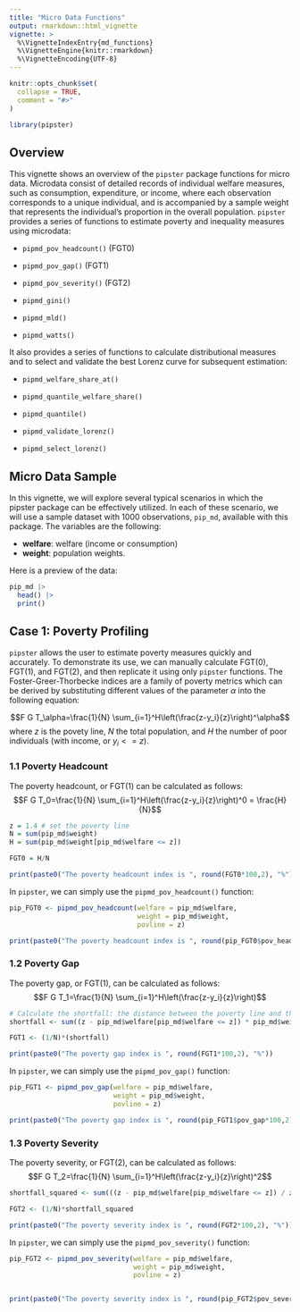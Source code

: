 ```yaml
---
title: "Micro Data Functions"
output: rmarkdown::html_vignette
vignette: >
  %\VignetteIndexEntry{md_functions}
  %\VignetteEngine{knitr::rmarkdown}
  %\VignetteEncoding{UTF-8}
---
```


```r
knitr::opts_chunk$set(
  collapse = TRUE,
  comment = "#>"
)
```

```r
library(pipster)
```
## Overview

This vignette shows an overview of the `pipster` package functions for micro data. Microdata consist of detailed records of individual welfare measures, such as consumption, expenditure, or income, where each observation corresponds to a unique individual, and is accompanied by a sample weight that represents the individual's proportion in the overall population.
`pipster` provides a series of functions to estimate poverty and inequality measures using microdata:

-   `pipmd_pov_headcount()` (FGT0)

-   `pipmd_pov_gap()` (FGT1)

-   `pipmd_pov_severity()` (FGT2)

-   `pipmd_gini()`

-   `pipmd_mld()`

-   `pipmd_watts()`

It also provides a series of functions to calculate distributional measures and to select and validate the best Lorenz curve for subsequent estimation:

-   `pipmd_welfare_share_at()`

-   `pipmd_quantile_welfare_share()`

-   `pipmd_quantile()`

-   `pipmd_validate_lorenz()`

-   `pipmd_select_lorenz()`

## Micro Data Sample

In this vignette, we will explore several typical scenarios in which the pipster package can be effectively utilized. In each of these scenario, we will use a sample dataset with 1000 observations, `pip_md`, available with this package.  The variables are the following:

-   **welfare**: welfare (income or consumption)
-   **weight**: population weights.

Here is a preview of the data:

```r
pip_md |>
  head() |>
  print()
```

## Case 1: Poverty Profiling
`pipster` allows the user to estimate poverty measures quickly and accurately. To demonstrate its use, we can manually calculate FGT(0), FGT(1), and FGT(2), and then replicate it using only `pipster` functions. The Foster-Greer-Thorbecke indices are a family of poverty metrics which can be derived by substituting different values of the parameter $\alpha$ into the following equation:

$$F G T_\alpha=\frac{1}{N} \sum_{i=1}^H\left(\frac{z-y_i}{z}\right)^\alpha$$
where $z$ is the povety line, $N$ the total population, and $H$ the number of poor individuals (with income, or $y_i <= z$).

### 1.1 Poverty Headcount
The poverty headcount, or FGT(1) can be calculated as follows:
$$F G T_0=\frac{1}{N} \sum_{i=1}^H\left(\frac{z-y_i}{z}\right)^0 = \frac{H}{N}$$


```r
z = 1.4 # set the poverty line
N = sum(pip_md$weight)
H = sum(pip_md$weight[pip_md$welfare <= z])

FGT0 = H/N

print(paste0("The poverty headcount index is ", round(FGT0*100,2), "%"))
```
In `pipster`, we can simply use the `pipmd_pov_headcount()` function:

```r
pip_FGT0 <- pipmd_pov_headcount(welfare = pip_md$welfare,
                                weight = pip_md$weight,
                                povline = z)

print(paste0("The poverty headcount index is ", round(pip_FGT0$pov_headcount*100,2), "%"))
```

### 1.2 Poverty Gap
The poverty gap, or FGT(1), can be calculated as follows:
$$F G T_1=\frac{1}{N} \sum_{i=1}^H\left(\frac{z-y_i}{z}\right)$$


```r
# Calculate the shortfall: the distance between the poverty line and the income of the poor, for each poor.
shortfall <- sum((z - pip_md$welfare[pip_md$welfare <= z]) * pip_md$weight[pip_md$welfare <= z])/z

FGT1 <- (1/N)*(shortfall)

print(paste0("The poverty gap index is ", round(FGT1*100,2), "%"))
```


In `pipster`, we can simply use the `pipmd_pov_gap()` function:
```r
pip_FGT1 <- pipmd_pov_gap(welfare = pip_md$welfare,
                          weight = pip_md$weight,
                          povline = z)

print(paste0("The poverty gap index is ", round(pip_FGT1$pov_gap*100,2), "%"))
```

### 1.3 Poverty Severity
The poverty severity, or FGT(2), can be calculated as follows:
$$F G T_2=\frac{1}{N} \sum_{i=1}^H\left(\frac{z-y_i}{z}\right)^2$$

```r
shortfall_squared <- sum(((z - pip_md$welfare[pip_md$welfare <= z]) / z)^2 * pip_md$weight[pip_md$welfare <= z])

FGT2 <- (1/N)*shortfall_squared

print(paste0("The poverty severity index is ", round(FGT2*100,2), "%"))
```

In `pipster`, we can simply use the `pipmd_pov_severity()` function:
```r
pip_FGT2 <- pipmd_pov_severity(welfare = pip_md$welfare,
                               weight = pip_md$weight,
                               povline = z)


print(paste0("The poverty severity index is ", round(pip_FGT2$pov_severity*100,2), "%"))
```
